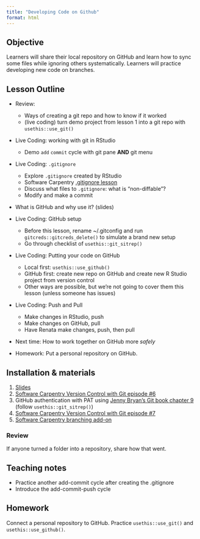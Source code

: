 ```yaml
---
title: "Developing Code on Github"
format: html
---
```


## Objective

Learners will share their local repository on GitHub and learn how to sync some files while ignoring others systematically.
Learners will practice developing new code on branches.

## Lesson Outline

-   Review:

    -   Ways of creating a git repo and how to know if it worked
    -   (live coding) turn demo project from lesson 1 into a git repo with `usethis::use_git()`

-   Live Coding: working with git in RStudio

    -   Demo `add` `commit` cycle with git pane **AND** git menu

-   Live Coding: `.gitignore`

    -   Explore `.gitignore` created by RStudio
    -   Software Carpentry [.gitignore lesson](https://swcarpentry.github.io/git-novice/06-ignore)
    -   Discuss what files to `.gitignore`: what is "non-diffable"?
    -   Modify and make a commit

-   What is GitHub and why use it?
    (slides)

-   Live Coding: GitHub setup

    -   Before this lesson, rename \~/.gitconfig and run `gitcreds::gitcreds_delete()` to simulate a brand new setup
    -   Go through checklist of `usethis::git_sitrep()`

-   Live Coding: Putting your code on GitHub

    -   Local first: `usethis::use_github()`
    -   GitHub first: create new repo on GitHub and create new R Studio project from version control
    -   Other ways are possible, but we're not going to cover them this lesson (unless someone has issues)

-   Live Coding: Push and Pull

    -   Make changes in RStudio, push
    -   Make changes on GitHub, pull
    -   Have Renata make changes, push, then pull

-   Next time: How to work together on GitHub more *safely*

-   Homework: Put a personal repository on GitHub.

## Installation & materials

1.  [Slides](slides.qmd)
2.  [Software Carpentry Version Control with Git episode #6](https://swcarpentry.github.io/git-novice/06-ignore)
3.  GitHub authentication with PAT using [Jenny Bryan's Git book chapter 9](https://happygitwithr.com/https-pat.html) (follow `usethis::git_sitrep()`)
4.  [Software Carpentry Version Control with Git episode #7](https://swcarpentry.github.io/git-novice/07-github)
5.  [Software Carpentry branching add-on](http://erdavenport.github.io/git-lessons/10-branching)

### Review

If anyone turned a folder into a repository, share how that went.

```{=html}
<!--
## Previous notes

### Modifications

-   Provide a large .csv file, ask students to move into pilot-analyses repo within a data folder using cd and filepaths
-   If RStudio project was initialized as a git repo, should already have `.gitignore`. View and explain and practice adding something.
-   Go with HTTPS + PAT setup, not SSH, but still mention SSH.
-   Connect local git repo to GitHub with `usethis::use_github()`
-   Create new repository entitled `repro-DS-workshop` on GitHub; can include README, license, and .gitignore. Clone locally to wherever course materials are organized
-   Show how checking out a branch literally changes the local files
-->
```
## Teaching notes

-   Practice another add-commit cycle after creating the .gitignore
-   Introduce the add-commit-push cycle

## Homework

Connect a personal repository to GitHub.
Practice `usethis::use_git()` and `usethis::use_github()`.
